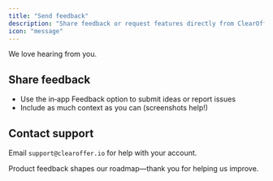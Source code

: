 ```yaml
---
title: "Send feedback"
description: "Share feedback or request features directly from ClearOffer."
icon: "message"
---
```


We love hearing from you.

## Share feedback

- Use the in‑app Feedback option to submit ideas or report issues
- Include as much context as you can (screenshots help!)

## Contact support

Email `support@clearoffer.io` for help with your account.

<Tip>
Product feedback shapes our roadmap—thank you for helping us improve.
</Tip>


